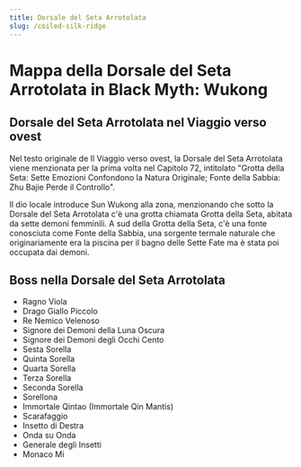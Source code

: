 ```yaml
---
title: Dorsale del Seta Arrotolata
slug: /coiled-silk-ridge
---
```


# Mappa della Dorsale del Seta Arrotolata in Black Myth: Wukong

## Dorsale del Seta Arrotolata nel Viaggio verso ovest

Nel testo originale de Il Viaggio verso ovest, la Dorsale del Seta Arrotolata viene menzionata per la prima volta nel Capitolo 72, intitolato "Grotta della Seta: Sette Emozioni Confondono la Natura Originale; Fonte della Sabbia: Zhu Bajie Perde il Controllo".

Il dio locale introduce Sun Wukong alla zona, menzionando che sotto la Dorsale del Seta Arrotolata c'è una grotta chiamata Grotta della Seta, abitata da sette demoni femminili. A sud della Grotta della Seta, c'è una fonte conosciuta come Fonte della Sabbia, una sorgente termale naturale che originariamente era la piscina per il bagno delle Sette Fate ma è stata poi occupata dai demoni.

## Boss nella Dorsale del Seta Arrotolata

- Ragno Viola
- Drago Giallo Piccolo
- Re Nemico Velenoso
- Signore dei Demoni della Luna Oscura
- Signore dei Demoni degli Occhi Cento
- Sesta Sorella
- Quinta Sorella
- Quarta Sorella
- Terza Sorella
- Seconda Sorella
- Sorellona
- Immortale Qintao (Immortale Qin Mantis)
- Scarafaggio
- Insetto di Destra
- Onda su Onda
- Generale degli Insetti
- Monaco Mi